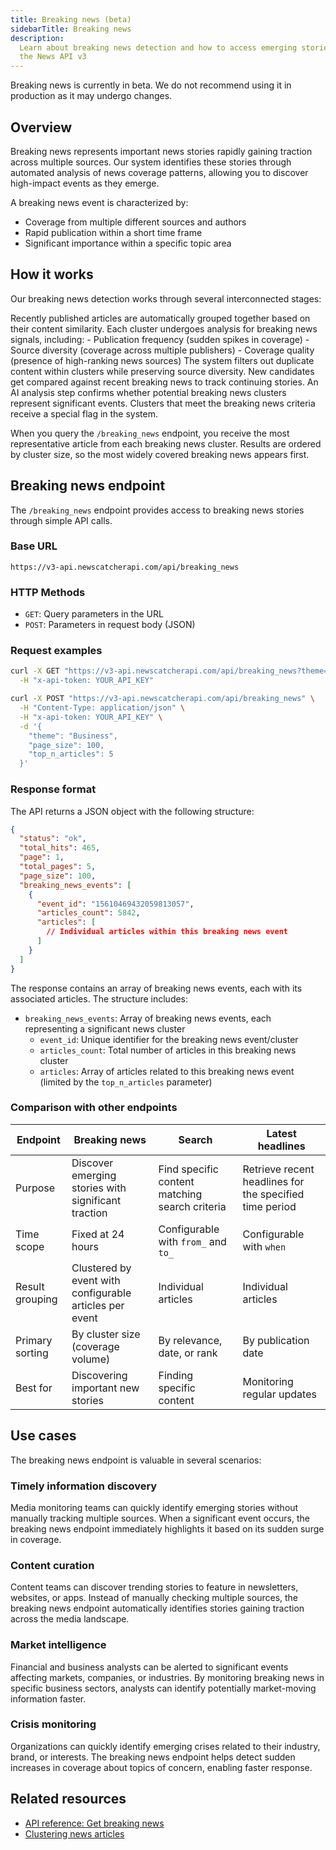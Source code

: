 ```yaml
---
title: Breaking news (beta)
sidebarTitle: Breaking news
description:
  Learn about breaking news detection and how to access emerging stories through
  the News API v3
---
```


<Warning>
  Breaking news is currently in beta. We do not recommend using it in production
  as it may undergo changes.
</Warning>

## Overview

Breaking news represents important news stories rapidly gaining traction across
multiple sources. Our system identifies these stories through automated analysis
of news coverage patterns, allowing you to discover high-impact events as they
emerge.

A breaking news event is characterized by:

- Coverage from multiple different sources and authors
- Rapid publication within a short time frame
- Significant importance within a specific topic area

## How it works

Our breaking news detection works through several interconnected stages:

<Steps>
  <Step title="Clustering">
    Recently published articles are automatically grouped together based on
    their content similarity.
  </Step>
  <Step title="Validation">
    Each cluster undergoes analysis for breaking news signals, including:
    - Publication frequency (sudden spikes in coverage) 
    - Source diversity (coverage across multiple publishers) 
    - Coverage quality (presence of high-ranking news sources)
  </Step>
  <Step title="Deduplication">
    The system filters out duplicate content within clusters while preserving
    source diversity.
  </Step>
  <Step title="Historical Analysis">
    New candidates get compared against recent breaking news to track continuing
    stories.
  </Step>
  <Step title="AI Evaluation">
    An AI analysis step confirms whether potential breaking news clusters
    represent significant events.
  </Step>
  <Step title="Classification">
    Clusters that meet the breaking news criteria receive a special flag in the
    system.
  </Step>
</Steps>

When you query the `/breaking_news` endpoint, you receive the most
representative article from each breaking news cluster. Results are ordered by
cluster size, so the most widely covered breaking news appears first.

## Breaking news endpoint

The `/breaking_news` endpoint provides access to breaking news stories through
simple API calls.

### Base URL

```
https://v3-api.newscatcherapi.com/api/breaking_news
```

### HTTP Methods

- `GET`: Query parameters in the URL
- `POST`: Parameters in request body (JSON)

### Request examples

<CodeGroup>

```bash GET
curl -X GET "https://v3-api.newscatcherapi.com/api/breaking_news?theme=Business&page_size=100&top_n_articles=5" \
  -H "x-api-token: YOUR_API_KEY"
```

```bash POST
curl -X POST "https://v3-api.newscatcherapi.com/api/breaking_news" \
  -H "Content-Type: application/json" \
  -H "x-api-token: YOUR_API_KEY" \
  -d '{
    "theme": "Business",
    "page_size": 100,
    "top_n_articles": 5
  }'
```

</CodeGroup>

### Response format

The API returns a JSON object with the following structure:

```json
{
  "status": "ok",
  "total_hits": 465,
  "page": 1,
  "total_pages": 5,
  "page_size": 100,
  "breaking_news_events": [
    {
      "event_id": "15610469432059813057",
      "articles_count": 5842,
      "articles": [
        // Individual articles within this breaking news event
      ]
    }
  ]
}
```

The response contains an array of breaking news events, each with its associated
articles. The structure includes:

- `breaking_news_events`: Array of breaking news events, each representing a
  significant news cluster
  - `event_id`: Unique identifier for the breaking news event/cluster
  - `articles_count`: Total number of articles in this breaking news cluster
  - `articles`: Array of articles related to this breaking news event (limited
    by the `top_n_articles` parameter)

### Comparison with other endpoints

| Endpoint        | Breaking news                                           | Search                                         | Latest headlines                                        |
| --------------- | ------------------------------------------------------- | ---------------------------------------------- | ------------------------------------------------------- |
| Purpose         | Discover emerging stories with significant traction     | Find specific content matching search criteria | Retrieve recent headlines for the specified time period |
| Time scope      | Fixed at 24 hours                                       | Configurable with `from_` and `to_`            | Configurable with `when`                                |
| Result grouping | Clustered by event with configurable articles per event | Individual articles                            | Individual articles                                     |
| Primary sorting | By cluster size (coverage volume)                       | By relevance, date, or rank                    | By publication date                                     |
| Best for        | Discovering important new stories                       | Finding specific content                       | Monitoring regular updates                              |

## Use cases

The breaking news endpoint is valuable in several scenarios:

### Timely information discovery

Media monitoring teams can quickly identify emerging stories without manually
tracking multiple sources. When a significant event occurs, the breaking news
endpoint immediately highlights it based on its sudden surge in coverage.

### Content curation

Content teams can discover trending stories to feature in newsletters, websites,
or apps. Instead of manually checking multiple sources, the breaking news
endpoint automatically identifies stories gaining traction across the media
landscape.

### Market intelligence

Financial and business analysts can be alerted to significant events affecting
markets, companies, or industries. By monitoring breaking news in specific
business sectors, analysts can identify potentially market-moving information
faster.

### Crisis monitoring

Organizations can quickly identify emerging crises related to their industry,
brand, or interests. The breaking news endpoint helps detect sudden increases in
coverage about topics of concern, enabling faster response.

## Related resources

- [API reference: Get breaking news](/v3/api-reference/endpoints/breaking-news/retrieve-breaking-news-get)
- [Clustering news articles](/v3/documentation/guides-and-concepts/clustering-news-articles)
